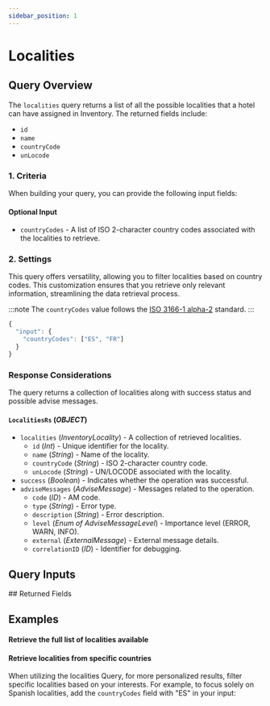 ```yaml
---
sidebar_position: 1
---
```




# Localities

## Query Overview

The `localities` query returns a list of all the possible localities that a hotel can have assigned in Inventory. The returned fields include:

* `id`
* `name`
* `countryCode`
* `unLocode`

### 1. Criteria

When building your query, you can provide the following input fields:

#### Optional Input
* `countryCodes` - A list of ISO 2-character country codes associated with the localities to retrieve.

### 2. Settings

This query offers versatility, allowing you to filter localities based on country codes. This customization ensures that you retrieve only relevant information, streamlining the data retrieval process.

:::note
The `countryCodes` value follows the [ISO 3166-1 alpha-2](https://en.wikipedia.org/wiki/ISO_3166-1_alpha-2) standard.
:::

```js
{
  "input": {
    "countryCodes": ["ES", "FR"]
  }
}
```

### Response Considerations

The query returns a collection of localities along with success status and possible advise messages.

#### `LocalitiesRs` (*OBJECT*)
* `localities` (*InventoryLocality*) - A collection of retrieved localities.
    * `id` (*Int*) - Unique identifier for the locality.
    * `name` (*String*) - Name of the locality.
    * `countryCode` (*String*) - ISO 2-character country code.
    * `unLocode` (*String*) - UN/LOCODE associated with the locality.
* `success` (*Boolean*) - Indicates whether the operation was successful.
* `adviseMessages` (*AdviseMessage*) - Messages related to the operation.
    * `code` (*ID*) - AM code.
    * `type` (*String*) - Error type.
    * `description` (*String*) - Error description.
    * `level` (*Enum of AdviseMessageLevel*) - Importance level (ERROR, WARN, INFO).
    * `external` (*ExternalMessage*) - External message details.
    * `correlationID` (*ID*) - Identifier for debugging.

## Query Inputs

<InventoryLocalitiesFilterInput />
## Returned Fields

<LocalitiesRs />


## Examples

#### Retrieve the full list of localities available

<GraphqlSample query={localitiesQuery} variables={localitiesVariables} />


#### Retrieve localities from specific countries

When utilizing the localities Query, for more personalized results, filter specific localities based on your interests. For example, to focus solely on Spanish localities, add the `countryCodes` field with "ES" in your input:

<GraphqlSample query={localitiesQuery} variables={localitiesByCountryCodesVariables} />